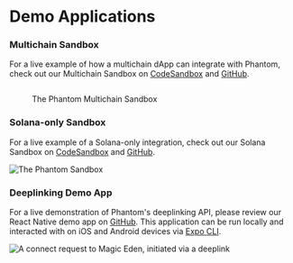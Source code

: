 # Demo Applications

### Multichain Sandbox

For a live example of how a multichain dApp can integrate with Phantom, check out our Multichain Sandbox on [CodeSandbox](https://472igc.csb.app/) and [GitHub](https://github.com/phantom-labs/multi-chain-sandbox).

<figure><img src="../.gitbook/assets/Screen Shot 2023-03-09 at 4.55.22 PM.png" alt="" /><figcaption><p>The Phantom Multichain Sandbox</p></figcaption></figure>

### Solana-only Sandbox

For a live example of a Solana-only integration, check out our Solana Sandbox on [CodeSandbox](https://r3byv.csb.app/) and [GitHub](https://github.com/phantom-labs/sandbox).

![The Phantom Sandbox](<../.gitbook/assets/Screen Shot 2022-07-07 at 5.13.23 PM.png>)

### Deeplinking Demo App

For a live demonstration of Phantom's deeplinking API, please review our React Native demo app on [GitHub](https://github.com/phantom-labs/deep-link-demo-app). This application can be run locally and interacted with on iOS and Android devices via [Expo CLI](https://docs.expo.dev/workflow/expo-cli/).

![A connect request to Magic Eden, initiated via a deeplink](/.gitbook/assets/cover_deeplinking_me-minified.png)
